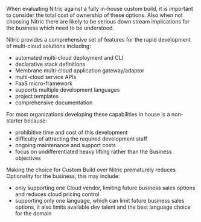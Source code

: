 When evaluating Nitric against a fully in-house custom build, it is important to consider the total cost of ownership of these options. Also when not choosing Nitric there are likely to be serious down stream implications for the business which need to be understood.

Nitric provides a comprehensive set of features for the rapid development of multi-cloud solutions including:

- automated multi-cloud deployment and CLI
- declarative stack definitions
- Membrane multi-cloud application gateway/adaptor
- multi-cloud service APIs
- FaaS micro-framework
- supports multiple development languages
- project templates
- comprehensive documentation

For most organizations developing these capabilities in house is a non-starter because:

- prohibitive time and cost of this development
- difficulty of attracting the required development staff
- ongoing maintenance and support costs
- focus on undifferentiated heavy lifting rather than the Business objectives

Making the choice for Custom Build over Nitric prematurely reduces Optionality for the business, this may include:

- only supporting one Cloud vendor, limiting future business sales options and reduces cloud pricing control
- supporting only one language, which can limit future business sales options, it also limits available dev talent and the best language choice for the domain
